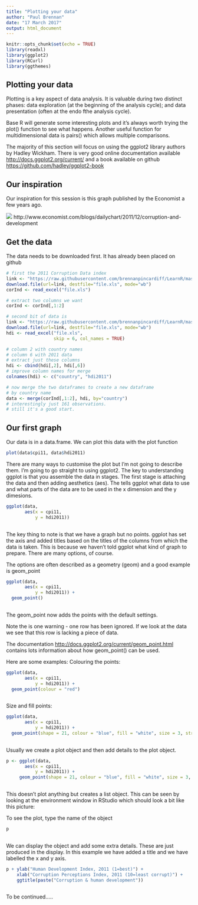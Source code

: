 ```yaml
---
title: "Plotting your data"
author: "Paul Brennan"
date: "17 March 2017"
output: html_document
---
```


```r
knitr::opts_chunk$set(echo = TRUE)
library(readxl)
library(ggplot2)
library(RCurl)
library(ggthemes)
```

## Plotting your data 
Plotting is a key aspect of data analysis. It is valuable during two distinct phases: data exploration (at the beginning of the analysis cycle); and data presentation (often at the endo fthe analysis cycle). 

Base R will generate some interesting plots and it's always worth trying the plot() function to see what happens. Another useful function for multidimensional data is pairs() which allows multiple comparisons. 

The majority of this section will focus on using the ggplot2 library authors by Hadley Wickham. There is very good online documentation available <http://docs.ggplot2.org/current/> and a book available on github <https://github.com/hadley/ggplot2-book>

## Our inspiration
Our inspiration for this session is this graph published by the Economist a few years ago. 

![](https://raw.githubusercontent.com/MarkKelson/learnR/master/Economist1.png)
http://www.economist.com/blogs/dailychart/2011/12/corruption-and-development

## Get the data
The data needs to be downloaded first. It has already been placed on github
```r
# first the 2011 Corruption Data index
link <- "https://raw.githubusercontent.com/brennanpincardiff/LearnR/master/data/CPI2011_Results.xls"
download.file(url=link, destfile="file.xls", mode="wb")
corInd <- read_excel("file.xls")

# extract two columns we want
corInd <- corInd[,1:2]

# second bit of data is 
link <- "https://raw.githubusercontent.com/brennanpincardiff/LearnR/master/data/2015_Statistical_Annex_Table_2TrendsHumanDevIndex.xls"
download.file(url=link, destfile="file.xls", mode="wb")
hdi <- read_excel("file.xls",
                  skip = 6, col_names = TRUE)

# column 2 with country names
# column 6 with 2011 data
# extract just these columns
hdi <- cbind(hdi[,2], hdi[,6])
# improve column names for merge
colnames(hdi) <- c("country", "hdi2011")

# now merge the two dataframes to create a new dataframe
# by country name
data <- merge(corInd[,1:2], hdi, by="country")
# interestingly just 161 observations. 
# still it's a good start. 
```

## Our first graph
Our data is in a data.frame. 
We can plot this data with the plot function
```r
plot(data$cpi11, data$hdi2011)

```

There are many ways to customise the plot but I'm not going to describe them. I'm going to go straight to using ggplot2. 
The key to understanding ggplot is that you assemble the data in stages. 
The first stage is attaching the data and then adding aesthetics (aes).
The tells ggplot what data to use and what parts of the data are to be used in the x dimension and the y dimesions. 

```r
ggplot(data, 
       aes(x = cpi11,
           y = hdi2011))
  
```  

The key thing to note is that we have a graph but no points. ggplot has set the axis and added titles based on the titles of the columns from which the data is taken. 
This is because we haven't told ggplot what kind of graph to prepare. There are many options, of course.

The options are often described as a geometry (geom) and a good example is geom_point

```r
ggplot(data, 
       aes(x = cpi11,
           y = hdi2011)) +
  geom_point()
  
```  

The geom_point now adds the points with the default settings. 

Note the is one warning - one row has been ignored. If we look at the data we see that this row is lacking a piece of data.

The documentation <http://docs.ggplot2.org/current/geom_point.html> contains lots information about how geom_point() can be used. 

Here are some examples:
Colouring the points:
```r
ggplot(data, 
       aes(x = cpi11,
           y = hdi2011)) +
  geom_point(colour = "red")
  
```  

Size and fill points:
```r
ggplot(data, 
       aes(x = cpi11,
           y = hdi2011)) +
  geom_point(shape = 21, colour = "blue", fill = "white", size = 3, stroke = 1.25)
  
```  

Usually we create a plot object and then add details to the plot object. 

```r
p <- ggplot(data, 
       aes(x = cpi11,
           y = hdi2011)) +
     geom_point(shape = 21, colour = "blue", fill = "white", size = 3, stroke = 1.25)
  
```  
This doesn't plot anything but creates a list object. 
This can be seen by looking at the environment window in RStudio which should look a bit like this picture:

To see the plot, type the name of the object
```r
p 
  
```  


We can display the object and add some extra details. 
These are just produced in the display. 
In this example we have added a title and we have labelled the x and y axis. 
```r
p + ylab("Human Development Index, 2011 (1=best)") +
    xlab("Corruption Perceptions Index, 2011 (10=least corrupt)") +
    ggtitle(paste("Corruption & human development"))
  
``` 


To be continued.....
